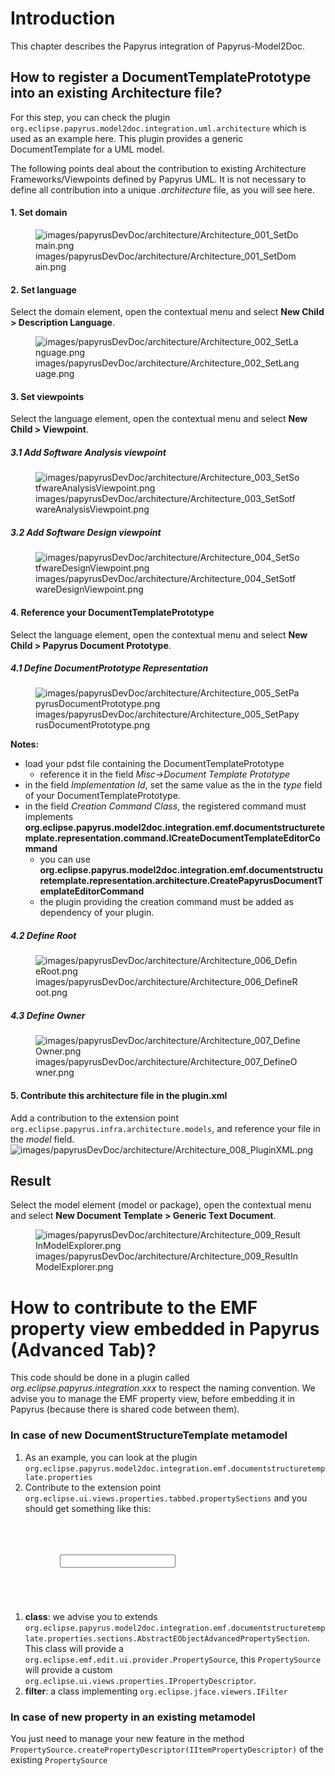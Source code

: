 =Introduction=
This chapter describes the Papyrus integration of Papyrus-Model2Doc.

==How to register a DocumentTemplatePrototype into an existing Architecture file?==
For this step, you can check the plugin <code>org.eclipse.papyrus.model2doc.integration.uml.architecture</code> which is used as an example here.
This plugin provides a generic DocumentTemplate for a UML model.

The following points deal about the contribution to existing Architecture Frameworks/Viewpoints defined by Papyrus UML. It is not necessary to define all contribution into a unique ''.architecture'' file, as you will see here. 

====1. Set domain====
[[Image:images/papyrusDevDoc/architecture/Architecture_001_SetDomain.png]]

====2. Set language====
Select the domain element, open the contextual menu and select '''New Child > Description Language'''.

[[Image:images/papyrusDevDoc/architecture/Architecture_002_SetLanguage.png]]
====3. Set viewpoints====
Select the language element, open the contextual menu and select '''New Child > Viewpoint'''.

=====3.1 Add Software Analysis viewpoint=====
[[Image:images/papyrusDevDoc/architecture/Architecture_003_SetSotfwareAnalysisViewpoint.png]]

=====3.2 Add Software Design viewpoint=====
[[Image:images/papyrusDevDoc/architecture/Architecture_004_SetSotfwareDesignViewpoint.png]] 

====4. Reference your DocumentTemplatePrototype====
Select the language element, open the contextual menu and select '''New Child > Papyrus Document Prototype'''.
=====4.1 Define DocumentPrototype Representation=====
[[Image:images/papyrusDevDoc/architecture/Architecture_005_SetPapyrusDocumentPrototype.png]] 

'''Notes:'''
* load your pdst file containing the DocumentTemplatePrototype
** reference it in the field ''Misc->Document Template Prototype''
* in the field ''Implementation Id'', set the same value as the in the ''type'' field of your DocumentTemplatePrototype.
* in the field ''Creation Command Class'', the registered command must implements '''org.eclipse.papyrus.model2doc.integration.emf.documentstructuretemplate.representation.command.ICreateDocumentTemplateEditorCommand'''
** you can use '''org.eclipse.papyrus.model2doc.integration.emf.documentstructuretemplate.representation.architecture.CreatePapyrusDocumentTemplateEditorCommand'''
** the plugin providing the creation command must be added as dependency of your plugin.

=====4.2 Define Root=====
[[Image:images/papyrusDevDoc/architecture/Architecture_006_DefineRoot.png]] 

=====4.3 Define Owner=====
[[Image:images/papyrusDevDoc/architecture/Architecture_007_DefineOwner.png]] 

====5. Contribute this architecture file in the plugin.xml====
Add a contribution to the extension point <code>org.eclipse.papyrus.infra.architecture.models</code>, and reference your file in the ''model'' field.
[[Image:images/papyrusDevDoc/architecture/Architecture_008_PluginXML.png]] 


==Result==
Select the model element (model or package), open the contextual menu and select '''New Document Template > Generic Text Document'''.

[[Image:images/papyrusDevDoc/architecture/Architecture_009_ResultInModelExplorer.png]] 


=How to contribute to the EMF property view embedded in Papyrus (Advanced Tab)?=
This code should be done in a plugin called ''org.eclipse.papyrus.integration.xxx'' to respect the naming convention. 
We advise you to manage the EMF property view, before embedding it in Papyrus (because there is shared code between them). 
===In case of new DocumentStructureTemplate metamodel===
#As an example, you can look at the plugin <code>org.eclipse.papyrus.model2doc.integration.emf.documentstructuretemplate.properties</code>
#Contribute to the extension point <code>org.eclipse.ui.views.properties.tabbed.propertySections</code> and you should get something like this:


   <extension
         point="org.eclipse.ui.views.properties.tabbed.propertySections">
      <propertySections
            contributorId="TreeOutlinePage">
         <propertySection
               class="org.eclipse.papyrus.model2doc.integration.emf.documentstructuretemplate.properties.internal.DocumentStructureTemplatePropertySection"
               filter="org.eclipse.papyrus.model2doc.integration.emf.documentstructuretemplate.properties.internal.DocumentStructureTemplatePackageSectionFilter"
               id="org.eclipse.papyrus.model2doc.emf.documentstructuretemplate.properties.propertySection1"
               tab="advanced">
            <input
                  type="java.lang.Object">
            </input>
         </propertySection>
      </propertySections>
   </extension>


#'''class''': we advise you to extends <code>org.eclipse.papyrus.model2doc.integration.emf.documentstructuretemplate.properties.sections.AbstractEObjectAdvancedPropertySection</code>. This class will provide a <code>org.eclipse.emf.edit.ui.provider.PropertySource</code>, this <code>PropertySource</code> will provide a custom <code>org.eclipse.ui.views.properties.IPropertyDescriptor</code>.
#'''filter''': a class implementing <code>org.eclipse.jface.viewers.IFilter</code> 

===In case of new property in an existing metamodel===
You just need to manage your new feature in the method <code>PropertySource.createPropertyDescriptor(IItemPropertyDescriptor)</code> of the existing <code>PropertySource</code>